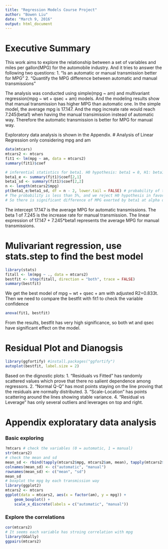 ```yaml
---
title: "Regression Models Course Project"
author: "Bowen Liu"
date: "March 9, 2016"
output: html_document
---
```

# Executive Summary
This work aims to explore the relationship between a set of variables and miles per gallon(MPG) for the automobile industry. And it tries to answer the following two questions: 
1. “Is an automatic or manual transmission better for MPG”
2. "Quantify the MPG difference between automatic and manual transmissions"

The analysis was conducted using simple(mpg ~ am) and multivariant regression(mpg ~ wt + qsec + am) models. And the modeling results show that manual transmission has higher MPG than automatic one. In the simple model, the average mpg is 17.147. And the mpg increate rate would reach 7.245(beta1) when having the manual transimission instead of automatic way. Therefore the automatic transmission is better for MPG for manual way.

Exploratory data analysis is shown in the Appendix.
# Analysis of Linear Regression only considering mpg and am
```r
data(mtcars)
mtcars2 <- mtcars
fit1 <- lm(mpg ~ am, data = mtcars2)
summary(fit1)$coef

# inferential statistics for beta1. H0 hypothesis: beta1 = 0, H1: beta1 != 0
beta1_e <- summary(fit1)$coef[2,1]
beta1_sd <- summary(fit1)$coef[2,2]
n <- length(mtcars2$mpg)
pt(beta1_e/beta1_sd, df = n - 2, lower.tail = FALSE) # probability of t-dist
# The probability is less than 5%, and we reject H0 hypothesis in favor of H1.
# So there is significant difference of MPG exerted by beta1 at alpha of 0.05
```
The intercept 17.147 is the average MPG for automatic transmissions. The beta 1 of 7.245 is the increase rate for manual transmission. The linear expression of 17.147 + 7.245*beta1 represents the average MPG for manual transmissions.

# Mulivariant regression, use stats.step to find the best model
```r
library(stats)
fitall <- lm(mpg ~ ., data = mtcars2)
bestfit <- step(fitall, direction = "both", trace = FALSE)
summary(bestfit)
```
We get the best model of mpg ~ wt + qsec + am with adjusted R2=0.833t. Then we need to compare the bestfit with fit1 to check the variable confidence
```r
anova(fit1, bestfit)
```
From the results, bestfit has very high significance, so both wt and qsec have significant effect on the model.

# Residual Plot and Dianogsis
```r
library(ggfortify) #install.packages("ggfortify")
autoplot(bestfit, label.size = 2)
```
Based on the dignostic plots:
1. "Residuals vs Fitted" has randomly scattered values which prove that there no salient dependence among regressors.
2. "Normal Q-Q" has most points staying on the line proving that the residuals are normally distributed.
3. "Scale-Location" has points scattering around the lines showing stable variance.
4. "Residual vs Leverage" has only several outliers and leverages on top and right.

<!-- # Find outliers and leverages -->
<!-- ```{r,message=FALSE} -->
<!-- leverage <- hatvalues(bestfit) -->
<!-- tail(sort(leverage),3) -->

<!-- influential <- dfbetas(bestfit) -->
<!-- tail(sort(influential[,4]),3) -->
<!-- ``` -->

# Appendix exploratary data analysis
### Basic exploring
```r
?mtcars # check the variables (0 = automatic, 1 = manual)
str(mtcars2)
# check the mean and sd
mean_sd <- rbind(tapply(mtcars2$mpg, mtcars2$am, mean), tapply(mtcars2$mpg, mtcars2$am, sd))
colnames(mean_sd) <- c("automatic", "manual")
rownames(mean_sd) <- c("mean", "sd")
mean_sd
# boxplot the mpg by each transmission way
library(ggplot2)
mtcars2 <- mtcars
ggplot(data = mtcars2, aes(x = factor(am), y = mpg)) +
    geom_boxplot() +
    scale_x_discrete(labels = c("automatic", "manual"))
```
### Explore the correlations
```r
cor(mtcars2)
# It seems each variable has stroing correlation with mpg
library(GGally)
ggpairs(mtcars2)
```
<!-- ### Explore the histograms -->
<!-- ```{r,cache=TRUE,warning=FALSE,message=FALSE} -->
<!-- library(gridExtra) -->
<!-- mpg_hist <- qplot(mtcars2$mpg);cly_hist <- qplot(mtcars2$cyl) -->
<!-- disp_hist <- qplot(mtcars2$disp);hp_hist <- qplot(mtcars2$hp) -->
<!-- drat_hist <- qplot(mtcars2$drat);wt_hist <- qplot(mtcars2$wt) -->
<!-- qsec_hist <- qplot(mtcars2$qsec);vs_hist <- qplot(mtcars2$vs) -->
<!-- am_hist <- qplot(mtcars2$am);gear_hist <- qplot(mtcars2$gear) -->
<!-- carb_hist <- qplot(mtcars2$carb) -->

<!-- grid.arrange(mpg_hist, cly_hist, disp_hist, hp_hist, drat_hist, wt_hist, qsec_hist -->
<!-- , vs_hist, am_hist, gear_hist, carb_hist, ncol = 3) -->
<!-- ``` -->

